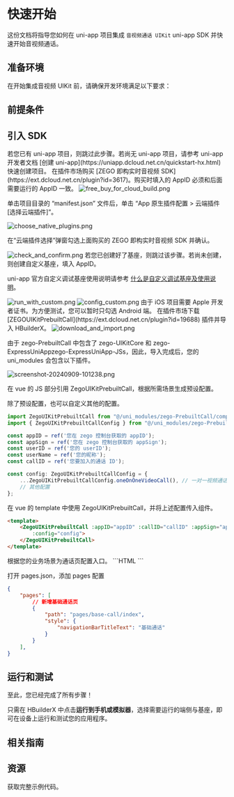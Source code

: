 
# 快速开始

这份文档将指导您如何在 uni-app 项目集成 `音视频通话 UIKit` uni-app SDK 并快速开始音视频通话。

## 准备环境

在开始集成音视频 UIKit 前，请确保开发环境满足以下要求：

<EnviromentRequiremenZh />

## 前提条件

<UIKitCreateAccountAndServicesZh />

## 引入 SDK

<Steps>
<Step title="创建项目">
若您已有 uni-app 项目，则跳过此步骤。若尚无 uni-app 项目，请参考 uni-app 开发者文档 [创建 uni-app](https://uniapp.dcloud.net.cn/quickstart-hx.html) 快速创建项目。
</Step>

<Step title="引入实时音视频">
在插件市场购买 [ZEGO 即构实时音视频 SDK](https://ext.dcloud.net.cn/plugin?id=3617)。购买时填入的 AppID 必须和后面需要运行的 AppID 一致。

<Frame width="100%">
    <img src="https://media-resource.spreading.io/docuo/workspace564/27e54a759d23575969552654cb45bf89/fc005e6051.png" alt="free_buy_for_cloud_build.png"/>
</Frame>

单击项目目录的 “manifest.json” 文件后，单击 “App 原生插件配置 > 云端插件 [选择云端插件]”。

<Frame width="100%">
    <img src="https://media-resource.spreading.io/docuo/workspace564/27e54a759d23575969552654cb45bf89/65c125a799.png" alt="choose_native_plugins.png" />
</Frame>

在“云端插件选择”弹窗勾选上面购买的 ZEGO 即构实时音视频 SDK 并确认。
<Frame height="300px">
    <img src="https://media-resource.spreading.io/docuo/workspace564/27e54a759d23575969552654cb45bf89/2a4289a346.png" alt="check_and_confirm.png" />
</Frame>
</Step>

<Step title="创建自定义基座">
若您已创建好了基座，则跳过该步骤。若尚未创建，则创建自定义基座，填入 AppID。
<Note>

uni-app 官方自定义调试基座使用说明请参考 [什么是自定义调试基座及使用说明](https://uniapp.dcloud.net.cn/tutorial/run/run-app.html#customplayground)。 
</Note>

<Frame width="400px">
    <img src="https://media-resource.spreading.io/docuo/workspace564/27e54a759d23575969552654cb45bf89/47d08e1b29.png" alt="run_with_custom.png"/>
</Frame>

<Frame width="100%">
    <img src="https://media-resource.spreading.io/docuo/workspace564/27e54a759d23575969552654cb45bf89/02f56f8dad.png" alt="config_custom.png"/>
</Frame>

<Note title="说明">
由于 iOS 项目需要 Apple 开发者证书。为方便测试，您可以暂时只勾选 Android 端。
</Note>

</Step>

<Step title="引入 ZEGOUIKitPrebuiltCall">
在插件市场下载 [ZEGOUIKitPrebuiltCall](https://ext.dcloud.net.cn/plugin?id=19688) 插件并导入 HBuilderX。

<Frame width="100%">
    <img src="https://media-resource.spreading.io/docuo/workspace564/27e54a759d23575969552654cb45bf89/8fbac5726a.png" alt="download_and_import.png"/>
</Frame>

由于 zego-PrebuiltCall 中包含了 zego-UIKitCore 和 zego-ExpressUniAppzego-ExpressUniApp-JSs，因此，导入完成后，您的 uni_modules 会包含以下插件。

<Frame height="120px">
    <img src="https://media-resource.spreading.io/docuo/workspace733/92cf2c578a7f03194465a905bb923c76/9276069cc7.png" alt="screenshot-20240909-101238.png"/>
</Frame>
</Step>

<Step title="在业务页面中引入插件">

在 vue 的 JS 部分引用 ZegoUIKitPrebuiltCall，根据所需场景生成预设配置。

<Note title="说明">

除了预设配置，也可以自定义其他的配置。
</Note>
```js
import ZegoUIKitPrebuiltCall from "@/uni_modules/zego-PrebuiltCall/components/ZegoUIKitPrebuiltCall.nvue"
import { ZegoUIKitPrebuiltCallConfig } from "@/uni_modules/zego-PrebuiltCall"

const appID = ref('您在 zego 控制台获取的 appID');
const appSign = ref('您在 zego 控制台获取的 appSign');
const userID = ref('您的 userID');
const userName = ref('您的昵称');
const callID = ref('您要加入的通话 ID');

const config: ZegoUIKitPrebuiltCallConfig = {
    ...ZegoUIKitPrebuiltCallConfig.oneOnOneVideoCall(), // 一对一视频通话的预设配置
    // 其他配置
};
```

在 vue 的 template 中使用 ZegoUIKitPrebuiltCall，并将上述配置传入组件。
```HTML
<template>
    <ZegoUIKitPrebuiltCall :appID="appID" :callID="callID" :appSign="appSign" :userID="userID" :userName="userName"
        :config="config">
    </ZegoUIKitPrebuiltCall>
</template>
```
</Step>
<Step title="配置入口与页面路由">
根据您的业务场景为通话页配置入口。
```HTML
<template>
    <view v-for="item in list" :key="item.name" @click="navigateTo(item.url)">
        {{ item.name }}
    </view>
</template>
<script lang="ts" setup>
const list = [
    {
        name: "基础通话",
        url: "/pages/base-call/index",
    },
]
const navigateTo = (url: string) => {
    uni.navigateTo({
        url
    })
}
</script>
```

打开 pages.json，添加 pages 配置
```json
{
	"pages": [
        // 新增基础通话页
		{
		    "path": "pages/base-call/index",
		    "style": {
		        "navigationBarTitleText": "基础通话"
		    }
		}
	],
}
```
</Step>
</Steps>

## 运行和测试

至此，您已经完成了所有步骤！

只需在 HBuilderX 中点击**运行到手机或模拟器**，选择需要运行的端侧与基座，即可在设备上运行和测试您的应用程序。

## 相关指南

<CardGroup cols={2}>
    <Card title="通话设置" href="./Calling%20config/Overview.mdx">
    </Card>
</CardGroup>

## 资源

<CardGroup cols={2}>
    <Card title="示例代码" href="https://github.com/ZEGOCLOUD/zego_uikit_prebuilt_call_uniapp" target="_blank">
    获取完整示例代码。
    </Card>
</CardGroup>